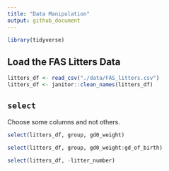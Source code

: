 ```yaml
---
title: "Data Manipulation"
output: github_document
---
```


```r
library(tidyverse)

```

## Load the FAS Litters Data

```r
litters_df <- read_csv("./data/FAS_litters.csv")
litters_df <- janitor::clean_names(litters_df)
```

## `select`

Choose some columns and not others.

```r
select(litters_df, group, gd0_weight)
```

```r
select(litters_df, group, gd0_weight:gd_of_birth)
```

```r
select(litters_df, -litter_number)
```

